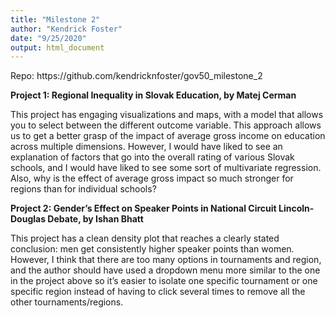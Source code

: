 ```yaml
---
title: "Milestone 2"
author: "Kendrick Foster"
date: "9/25/2020"
output: html_document
---
```


Repo: https://github.com/kendricknfoster/gov50_milestone_2

**Project 1: Regional Inequality in Slovak Education, by Matej Cerman**

This project has engaging visualizations and maps, with a model that allows you
to select between the different outcome variable. This approach allows us to get
a better grasp of the impact of average gross income on education across
multiple dimensions. However, I would have liked to see an explanation of
factors that go into the overall rating of various Slovak schools, and I would
have liked to see some sort of multivariate regression. Also, why is the effect
of average gross impact so much stronger for regions than for individual
schools?

**Project 2: Gender's Effect on Speaker Points in National Circuit
Lincoln-Douglas Debate, by Ishan Bhatt**

This project has a clean density plot that reaches a clearly stated conclusion:
men get consistently higher speaker points than women. However, I think that
there are too many options in tournaments and region, and the author should have
used a dropdown menu more similar to the one in the project above so it's easier
to isolate one specific tournament or one specific region instead of having to
click several times to remove all the other tournaments/regions.
